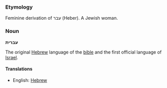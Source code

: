 ===Etymology===
Feminine derivation of עבר (Heber). A Jewish woman.

===Noun===
'''עברית'''

The original [[Hebrew]] language of the [[bible]] and the first official language of [[Israel]].

====Translations====
*English: [[Hebrew]]